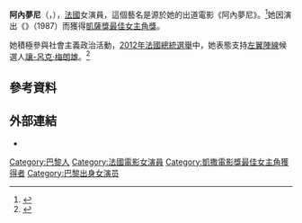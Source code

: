 {{expand|time=2015-03-02T17:05:08+00:00}}
{{Infobox person
| name                  = 阿內夢尼<br />Anémone
| image                 = Anemone2-Le Petit Nicolas-Avant Première.jpg
| caption               = 
| birth_name            = Anne Bourguignon
| birth_date            = {{birth date|1950|8|9|df=y}}
| birth_place           = {{FRA}}[[巴黎|巴黎]]
| death_date            = {{death date and age|2019|4|30|1950|8|9}} 
| death_place          = {{FRA}}[[普瓦捷|普瓦捷]]
| years_active          = 1968年－2019年
| spouse                = 
| partner               = 
| children              = 
| occupation            = 演員
| website               =
}}

'''阿內夢尼'''（{{lang-fr|'''Anémone'''}}，{{bd|1950年|8月9日|2019年|4月30日|catIdx= Anémone}}），[[法國|法國]]女演員，這個藝名是源於她的出道電影《阿內夢尼》。<ref>{{Cite news|url= http://www.allmovie.com/movie/anemone-v159083/|title= Cast: Anémone (1968)|accessdate= 2012-09-23|archive-date= 2016-04-07|archive-url= https://web.archive.org/web/20160407235925/http://www.allmovie.com/movie/anemone-v159083/|dead-url= no}}</ref>她因演出《{{link-fr|大路小站|Le Grand Chemin}}》（1987）而獲得[[凱薩獎最佳女主角獎|凱薩獎最佳女主角獎]]。

她積極參與社會主義政治活動，[[2012年法國總統選舉|2012年法國總統選舉]]中，她表態支持[[左翼阵线_(法国)|左翼陣線]]候選人[[讓-呂克·梅朗雄|讓-呂克·梅朗雄]]。<ref>{{Cite web |url=http://www.lemonde.fr/election-presidentielle-2012/article/2012/01/14/la-melenchonisation-d-eva-joly-inquiete-une-partie-d-europe-ecologie_1629732_1471069.html |title=La "mélenchonisation" d'Eva Joly inquiète une partie d'Europe Ecologie |accessdate=2015-03-02 |archive-date=2015-04-02 |archive-url=https://web.archive.org/web/20150402174505/http://www.lemonde.fr/election-presidentielle-2012/article/2012/01/14/la-melenchonisation-d-eva-joly-inquiete-une-partie-d-europe-ecologie_1629732_1471069.html |dead-url=no }}</ref>

== 參考資料 ==
{{Reflist}}

== 外部連結 ==
{{Commons|Anémone|阿內夢尼}}
* {{IMDb name|0031785|Anémone}}

{{凱薩獎最佳女主角獎}}

{{Authority control}}
{{DEFAULTSORT:Anemone}}
[[Category:巴黎人|Category:巴黎人]]
[[Category:法國電影女演員|Category:法國電影女演員]]
[[Category:凱撒電影獎最佳女主角獲得者|Category:凱撒電影獎最佳女主角獲得者]]
[[Category:巴黎出身女演员|Category:巴黎出身女演员]]